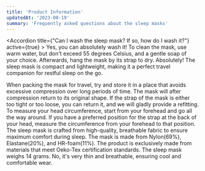 ```yaml
---
title: 'Product Information'
updatedAt: '2023-08-19'
summary: 'Frequently asked questions about the sleep masks'
---
```


<Accordion title={"Can I wash the sleep mask? If so, how do I wash it?"} active={true} >
  Yes, you can absolutely wash it! To clean the mask, use warm water, but don't exceed 55 degrees Celsius, and a gentle soap of your choice. Afterwards, hang the mask by its strap to dry.
</Accordion>
<Accordion title="Is the sleep mask suitable for travel?">
  Absolutely! The sleep mask is compact and lightweight, making it a perfect travel companion for restful sleep on the go.
</Accordion>

<Accordion title="How should I pack the mask for traveling?">
  When packing the mask for travel, try and store it in a place that avoids excessive compression over long periods of time. The mask will after compression return to its original shape.
</Accordion>

<Accordion title="What if the mask doesn’t fit?">
  If the strap of the mask is either too tight or too loose, you can return it, and we will gladly provide a refitting.
</Accordion>

<Accordion title="How do I measure my head circumference?">
  To measure your head circumference, start from your forehead and go all the way around. If you have a preferred position for the strap at the back of your head, measure the circumference from your forehead to that position.
</Accordion>

<Accordion title="What materials is the sleep mask made of?">
  The sleep mask is crafted from high-quality, breathable fabric to ensure maximum comfort during sleep. The mask is made from Nylon(69%), Elastane(20%), and HR-foam(11%). The product is exclusively made from materials that meet Oeko-Tex certification standards.
</Accordion>
<Accordion title="How much does the sleep mask weight?">
  The sleep mask weighs 14 grams.
</Accordion>
<Accordion title="Does the sleep mask become warm during summer/warm nights?">
  No, it's very thin and breathable, ensuring cool and comfortable wear.
</Accordion>